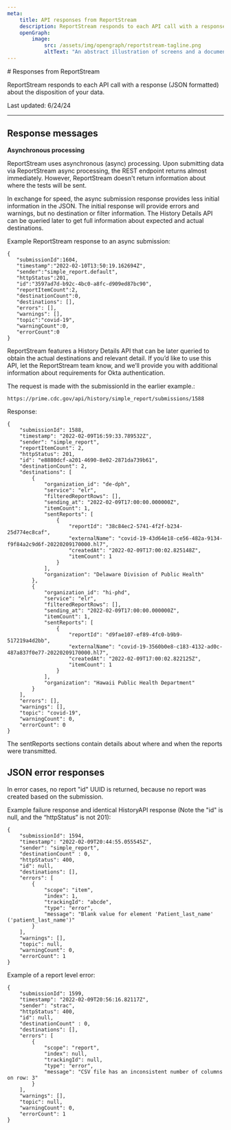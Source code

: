 ```yaml
---
meta:
    title: API responses from ReportStream
    description: ReportStream responds to each API call with a response (JSON formatted) about the disposition of your data.
    openGraph:
        image:
            src: /assets/img/opengraph/reportstream-tagline.png
            altText: "An abstract illustration of screens and a document."
---
```



<LayoutSidenav><Sidenav /></LayoutSidenav>

<LayoutMain>
# Responses from ReportStream

<p className="usa-intro text-base">ReportStream responds to each API call with a response (JSON formatted) about the disposition of your data.</p>

<p className="text-base">Last updated: 6/24/24</p>

***

## Response messages

**Asynchronous processing**

ReportStream uses asynchronous (async) processing. Upon submitting data via ReportStream async processing, 
the REST endpoint returns almost immediately. However, ReportStream doesn't return information about where the tests will be sent. 

In exchange for speed, the async submission response provides less initial information in the JSON. 
The initial response will provide errors and warnings, but no destination or filter information. 
The History Details API can be queried later to get full information about expected and actual destinations.

Example ReportStream response to an async submission:

```
{
   "submissionId":1604,
   "timestamp":"2022-02-10T13:50:19.162694Z",
   "sender":"simple_report.default",
   "httpStatus":201,
   "id":"3597ad7d-b92c-4bc0-a8fc-d909ed87bc90",
   "reportItemCount":2,
   "destinationCount":0,
   "destinations": [],
   "errors": [],
   "warnings": [],
   "topic":"covid-19",
   "warningCount":0,
   "errorCount":0
}
```

ReportStream features a History Details API that can be later queried to obtain the actual destinations and relevant detail. 
If you’d like to use this API, let the ReportStream team know, and we’ll provide you with additional information about requirements 
for Okta authentication.

The request is made with the submissionId in the earlier example.:

```
https://prime.cdc.gov/api/history/simple_report/submissions/1588
```

Response:

```
{
    "submissionId": 1588,
    "timestamp": "2022-02-09T16:59:33.789532Z",
    "sender": "simple_report",
    "reportItemCount": 2,
    "httpStatus": 201,
    "id": "e8880dcf-a201-4690-8e02-2871da739b61",
    "destinationCount": 2,
    "destinations": [
        {
            "organization_id": "de-dph",
            "service": "elr",
            "filteredReportRows": [],
            "sending_at": "2022-02-09T17:00:00.000000Z",
            "itemCount": 1,
            "sentReports": [
                {
                    "reportId": "38c84ec2-5741-4f2f-b234-25d774ec8caf",
                    "externalName": "covid-19-43d64e18-ce56-482a-9134-f9f84a2c9d6f-20220209170000.hl7",
                    "createdAt": "2022-02-09T17:00:02.825148Z",
                    "itemCount": 1
                }
            ],
            "organization": "Delaware Division of Public Health"
        },
        {
            "organization_id": "hi-phd",
            "service": "elr",
            "filteredReportRows": [],
            "sending_at": "2022-02-09T17:00:00.000000Z",
            "itemCount": 1,
            "sentReports": [
                {
                    "reportId": "d9fae107-ef89-4fc0-b9b9-517219a4d2bb",
                    "externalName": "covid-19-3560b0e8-c183-4132-ad0c-487a837f0e77-20220209170000.hl7",
                    "createdAt": "2022-02-09T17:00:02.822125Z",
                    "itemCount": 1
                }
            ],
            "organization": "Hawaii Public Health Department"
        }
    ],
    "errors": [],
    "warnings": [],
    "topic": "covid-19",
    "warningCount": 0,
    "errorCount": 0
}
```

The sentReports sections contain details about where and when the reports were transmitted.

## JSON error responses

In error cases, no report "id" UUID is returned, because no report was created based on the submission.

Example failure response and identical HistoryAPI response (Note the "id" is null, and the “httpStatus” is not 201):

```
{
    "submissionId": 1594,
    "timestamp": "2022-02-09T20:44:55.055545Z",
    "sender": "simple_report",
    "destinationCount" : 0,
    "httpStatus": 400,
    "id": null,
    "destinations": [],
    "errors": [
        {
            "scope": "item",
            "index": 1,
            "trackingId": "abcde",
            "type": "error",
            "message": "Blank value for element 'Patient_last_name' ('patient_last_name')"
        }
    ],
    "warnings": [],
    "topic": null,
    "warningCount": 0,
    "errorCount": 1
}
```

Example of a report level error:

```
{
    "submissionId": 1599,
    "timestamp": "2022-02-09T20:56:16.82117Z",
    "sender": "strac",
    "httpStatus": 400,
    "id": null,
    "destinationCount" : 0,
    "destinations": [],
    "errors": [
        {
            "scope": "report",
            "index": null,
            "trackingId": null,
            "type": "error",
            "message": "CSV file has an inconsistent number of columns on row: 3"
        }
    ],
    "warnings": [],
    "topic": null,
    "warningCount": 0,
    "errorCount": 1
}
```
</LayoutMain>